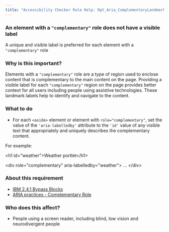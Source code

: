 ```yaml
---
title: "Accessibility Checker Rule Help: Rpt_Aria_ComplementaryLandmarkLabel_Implicit"
---
```


<div className="toolHelp">
<Row>
<Column colLg={16} colMd={8} colSm={4} className="toolHead">

### An element with a `"complementary"` role does not have a visible label

<div id="locLevel"></div>

A unique and visible label is preferred for each element with a `"complementary"` role

</Column>
</Row>
<Row>
<Column colLg={11} colMd={5} colSm={4} className="toolMain">

### Why is this important?

Elements with a `"complementary"` role are a type of region used to enclose content that is complementary to the main content on the page. Providing a visible label for each `"complementary"` region on the page provides better context for all users including people using assistive technologies. These landmark labels help to identify and navigate to the content.

<div id="locSnippet"></div>

### What to do

* For each `<aside>` element or element with `role="complementary"`, set the value of the `'aria-labelledby'` attribute to the `'id'` value of any visible text that appropriately and uniquely describes the complementary content.

For example:

<CodeSnippet type="multi" light={true}>&lt;h1 id="weather"&gt;Weather portlet&lt;/h1&gt;
    
&lt;div role="complementary" aria-labelledby="weather"&gt;
...
&lt;/div&gt;</CodeSnippet>

</Column>
<Column colLg={5} colMd={3} colSm={4} className="toolLeft">

### About this requirement

* [IBM 2.4.1 Bypass Blocks](https://www.ibm.com/able/requirements/requirements/#2_4_1)
* [ARIA practices - Complementary Role](https://w3c.github.io/aria-practices/#complementary)

### Who does this affect?

* People using a screen reader, including blind, low vision and neurodivergent people

</Column>
</Row>
</div>

